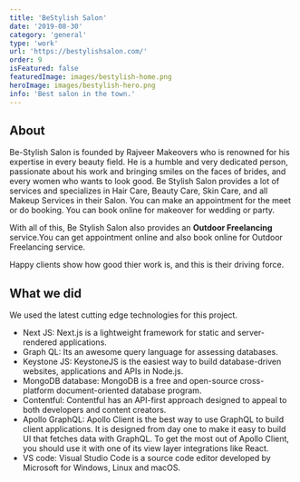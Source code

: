 ```yaml
---
title: 'BeStylish Salon'
date: '2019-08-30'
category: 'general'
type: 'work'
url: 'https://bestylishsalon.com/'
order: 9
isFeatured: false
featuredImage: images/bestylish-home.png
heroImage: images/bestylish-hero.png
info: 'Best salon in the town.'
---
```


## About

Be-Stylish Salon is founded by Rajveer Makeovers who is renowned for his expertise in every beauty field. He is a humble and very dedicated person, passionate about his work and bringing smiles on the faces of brides, and every women who wants to look good.
Be Stylish Salon provides a lot of services and specializes in Hair Care, Beauty Care, Skin Care, and all Makeup Services in their Salon. You can make an appointment for the meet or do booking. You can book online for makeover for wedding or party.

With all of this, Be Stylish Salon also provides an **Outdoor Freelancing** service.You can get appointment online and also book online for Outdoor Freelancing service.

Happy clients show how good thier work is, and this is their driving force.

## What we did

We used the latest cutting edge technologies for this project.

- Next JS: Next.js is a lightweight framework for static and server-rendered applications.
- Graph QL: Its an awesome query language for assessing databases.
- Keystone JS: KeystoneJS is the easiest way to build database-driven websites, applications and APIs in Node.js.
- MongoDB database: MongoDB is a free and open-source cross-platform document-oriented database program.
- Contentful: Contentful has an API-first approach designed to appeal to both developers and content creators.
- Apollo GraphQL: Apollo Client is the best way to use GraphQL to build client applications. It is designed from day one to make it easy to build UI that fetches data with GraphQL. To get the most out of Apollo Client, you should use it with one of its view layer integrations like React.
- VS code: Visual Studio Code is a source code editor developed by Microsoft for Windows, Linux and macOS.
